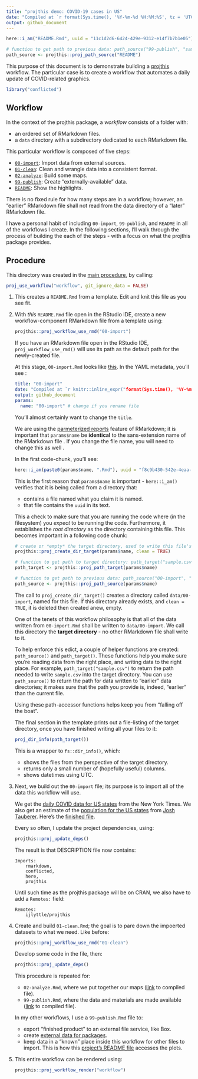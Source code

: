 ```yaml
---
title: "projthis demo: COVID-19 cases in US"
date: "Compiled at `r format(Sys.time(), '%Y-%m-%d %H:%M:%S', tz = 'UTC')` UTC"
output: github_document
---
```


```r
here::i_am("README.Rmd", uuid = "11c1d2d6-6424-429e-9312-e14f7b7b1e05")

# function to get path to previous data: path_source("99-publish", "sample.csv")
path_source <- projthis::proj_path_source("README")
```

This purpose of this document is to demonstrate building a [projthis](https://ijlyttle.github.io/projthis/) workflow.
The particular case is to create a workflow that automates a daily update of COVID-related graphics.

```r
library("conflicted")
```

## Workflow

In the context of the projthis package, a *workflow* consists of a folder with:

-   an ordered set of RMarkdown files.
-   a `data` directory with a subdirectory dedicated to each RMarkdown file.

This particular workflow is composed of five steps:

-   [`00-import`](00-import.md): Import data from external sources.
-   [`01-clean`](01-clean.md): Clean and wrangle data into a consistent format.
-   [`02-analyze`](02-analyze.md): Build some maps.
-   [`99-publish`](99-publish.md): Create "externally-available" data.
-   [`README`](README.md): Show the highlights.

There is no fixed rule for how many steps are in a workflow; however, an "earlier" RMarkdown file shall not read from the data directory of a "later" RMarkdown file.

I have a personal habit of including `00-import`, `99-publish`, and `README` in all of the workflows I create.
In the following sections, I'll walk through the process of building the each of the steps - with a focus on what the projthis package provides.

## Procedure

This directory was created in the [main procedure](../README.md), by calling:

``` r
proj_use_workflow("workflow", git_ignore_data = FALSE)
```

1.  This creates a `README.Rmd` from a template.
    Edit and knit this file as you see fit.

2.  With *this* `README.Rmd` file open in the RStudio IDE, create a new workflow-component RMarkdown file from a template using:

    ``` r
    projthis::proj_workflow_use_rmd("00-import")
    ```

    If you have an RMarkdown file open in the RStudio IDE, `proj_workflow_use_rmd()` will use its path as the default path for the newly-created file.  
      
    At this stage, `00-import.Rmd` looks like [this](https://github.com/ijlyttle/covidStates/blob/create-import/workflow/00-import.Rmd). In the YAML metadata, you'll see
    :

    ``` yaml
    title: "00-import"
    date: "Compiled at `r knitr::inline_expr("format(Sys.time(), '%Y-%m-%d %H:%M:%S', tz = 'UTC')")` UTC"
    output: github_document
    params:
      name: "00-import" # change if you rename file
    ```

    You'll almost certainly want to change the `title`.

    We are using the [parmeterized reports](https://bookdown.org/yihui/rmarkdown/parameterized-reports.html) feature of RMarkdown; it is important that `params$name` be **identical** to the sans-extension name of the RMarkdown file .
    If you change the file name, you will need to change this as well .

    In the first code-chunk, you'll see:

    ``` r
    here::i_am(paste0(params$name, ".Rmd"), uuid = "f8c9b430-542e-4eaa-b315-bad86866aa06")
    ```

    This is the first reason that `params$name` is important - `here::i_am()` verifies that it is being called from a directory that:

    -   contains a file named what you claim it is named.
    -   that file contains the `uuid` in its text.

    This a check to make sure that you are running the code where (in the filesystem) you *expect* to be running the code.
    Furthermore, it establishes the *root directory* as the directory containing this file.
    This becomes important in a following code chunk:

    ``` r
    # create or *empty* the target directory, used to write this file's data: 
    projthis::proj_create_dir_target(params$name, clean = TRUE)

    # function to get path to target directory: path_target("sample.csv")
    path_target <- projthis::proj_path_target(params$name)

    # function to get path to previous data: path_source("00-import", "sample.csv")
    path_source <- projthis::proj_path_source(params$name)
    ```

    The call to `proj_create_dir_target()` creates a directory called `data/00-import`, named for this file.
    If this directory already exists, and `clean = TRUE`, it is deleted then created anew, empty.

    One of the tenets of this workflow philosophy is that all of the data written from `00-import.Rmd` shall be written to `data/00-import`.
    We call this directory the **target directory** - no other RMarkdown file shall write to it.

    To help enforce this edict, a couple of helper functions are created: `path_source()` and `path_target()`.
    These functions help you make sure you're reading data from the right place, and writing data to the right place.
    For example, `path_target("sample.csv")` to return the path needed to write `sample.csv` into the target directory.
    You can use `path_source()` to return the path for data written to "earlier" data directories; it makes sure that the path you provide is, indeed, "earlier" than the current file.

    Using these path-accessor functions helps keep you from "falling off the boat".

    The final section in the template prints out a file-listing of the target directory, once you have finished writing all your files to it:

    ``` r
    proj_dir_info(path_target())
    ```

    This is a wrapper to `fs::dir_info()`, which:

    -   shows the files from the perspective of the target directory.
    -   returns only a small number of (hopefully useful) columns.
    -   shows datetimes using UTC.

3.  Next, we build out the `00-import` file; its purpose is to import all of the data this workflow will use.

    We get the [daily COVID data for US states](https://github.com/nytimes/covid-19-data/blob/master/us-states.csv) from the New York Times.
    We also get an estimate of the [population for the US states](https://github.com/JoshData/historical-state-population-csv/blob/primary/historical_state_population_by_year.csv) from [Josh Tauberer](https://github.com/JoshData).
    Here's the [finished file](https://github.com/ijlyttle/covidStates/blob/main/workflow/00-import.Rmd).

    Every so often, I update the project dependencies, using:

    ``` r
    projthis::proj_update_deps()
    ```

    The result is that DESCRIPTION file now contains:

        Imports: 
            rmarkdown,
            conflicted,
            here,
            projthis

    Until such time as the projthis package will be on CRAN, we also have to add a `Remotes:` field:

        Remotes:
            ijlyttle/projthis

4.  Create and build `01-clean.Rmd`; the goal is to pare down the impoerted datasets to what we need.
    Like before:

    ``` r
    projthis::proj_workflow_use_rmd("01-clean")
    ```

    Develop some code in the file, then:

    ``` r
    projthis::proj_update_deps()
    ```

    This procedure is repeated for:

    -   `02-analyze.Rmd`, where we put together our maps ([link](https://github.com/ijlyttle/covidStates/blob/workflow-analyze/workflow/02-analyze.md) to compiled file).
    -   `99-publish.Rmd`, where the data and materials are made available ([link](https://github.com/ijlyttle/covidStates/blob/workflow-publish/workflow/99-publish.md) to compiled file).

    In my other workflows, I use a `99-publish.Rmd` file to:

    -   export "finished product" to an external file service, like Box.
    -   create [external data for packages](https://r-pkgs.org/data.html).
    -   keep data in a "known" place inside this workflow for other files to import. This is how this [project's README file](https://raw.githubusercontent.com/ijlyttle/covidStates/master/README.md) accesses the plots.

5.  This entire workflow can be rendered using:

    ``` r
    projthis::proj_workflow_render("workflow")
    ```
